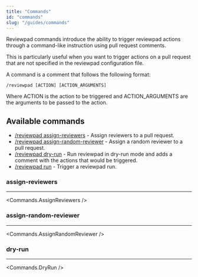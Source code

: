 ```yaml
---
title: "Commands"
id: "commands"
slug: "/guides/commands"
---
```



Reviewpad commands introduce the ability to trigger reviewpad actions through a command-like instruction using pull request comments.

This is particularly useful when you want to trigger actions on a pull request that are not specified in the reviewpad configuration file.

A command is a comment that follows the following format:

```shell
/reviewpad [ACTION] [ACTION_ARGUMENTS]
```

Where ACTION is the action to be triggered and ACTION_ARGUMENTS are the arguments to be passed to the action.

## Available commands

* [/reviewpad assign-reviewers](#assign-reviewers) - Assign reviewers to a pull request.
* [/reviewpad assign-random-reviewer](#assign-random-reviewer) - Assign a random reviewer to a pull request.
* [/reviewpad dry-run](#dry-run) - Run reviewpad in dry-run mode and adds a comment with the actions that would be triggered.
* [/reviewpad run](#run) - Trigger a reviewpad run.

### assign-reviewers

---

<Commands.AssignReviewers />

### assign-random-reviewer

---

<Commands.AssignRandomReviewer />

### dry-run

---

<Commands.DryRun />
